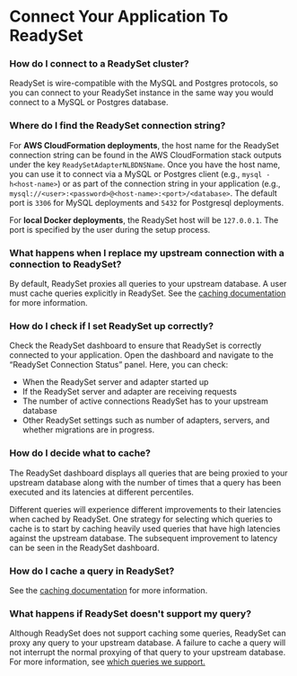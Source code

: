 # Connect Your Application To ReadySet 

### How do I connect to a ReadySet cluster?

ReadySet is wire-compatible with the MySQL and Postgres protocols, so you can connect to your ReadySet instance in the same way you would connect to a MySQL or Postgres database.


### Where do I find the ReadySet connection string? 
For **AWS CloudFormation deployments**, the host name for the ReadySet connection string can be found in the AWS CloudFormation stack outputs under the key `ReadySetAdapterNLBDNSName`. Once you have the host name, you can use it to connect via a MySQL or Postgres client (e.g., `mysql -h<host-name>`) or as part of the connection string in your application (e.g., `mysql://<user>:<password>@<host-name>:<port>/<database>`. The default port is `3306` for MySQL deployments and `5432` for Postgresql deployments.

For **local Docker deployments**, the ReadySet host will be `127.0.0.1`. The port is specified by the user during the setup process.

### What happens when I replace my upstream connection with a connection to ReadySet?

By default, ReadySet proxies all queries to your upstream database. A user must cache queries explicitly in ReadySet. See the [caching documentation](./cache) for more information. 

### How do I check if I set ReadySet up correctly? 
Check the ReadySet dashboard to ensure that ReadySet is correctly connected to your application. Open the dashboard and navigate to the “ReadySet Connection Status” panel. 
Here, you can check:
* When the ReadySet server and adapter started up
* If the ReadySet server and adapter are receiving requests
* The number of active connections ReadySet has to your upstream database
* Other ReadySet settings such as number of adapters, servers, and whether migrations are in progress.

### How do I decide what to cache?

The ReadySet dashboard displays all queries that are being proxied to your upstream database along with the number of times that a query has been executed and its latencies at different percentiles.

Different queries will experience different improvements to their latencies when cached by ReadySet. One strategy for selecting which queries to cache is to start by caching heavily used queries that have high latencies against the upstream database. The subsequent improvement to latency can be seen in the ReadySet dashboard. 

### How do I cache a query in ReadySet?

See the [caching documentation](./cache) for more information. 

### What happens if ReadySet doesn't support my query?

Although ReadySet does not support caching some queries, ReadySet can proxy any query to your upstream database. A failure to cache a query will not interrupt the normal proxying of that query to your upstream database. For more information, see [which queries we support.](query_support.md)